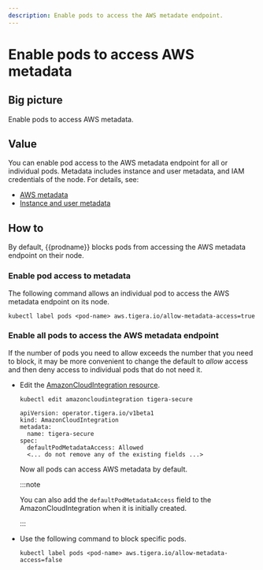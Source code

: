 ```yaml
---
description: Enable pods to access the AWS metadate endpoint.
---
```


# Enable pods to access AWS metadata

## Big picture

Enable pods to access AWS metadata.

## Value

You can enable pod access to the AWS metadata endpoint for all or individual pods. Metadata includes instance and user metadata, and IAM credentials of the node. For details, see:

- [AWS metadata](https://docs.aws.amazon.com/AWSEC2/latest/UserGuide/ec2-instance-metadata.html)
- [Instance and user metadata](https://docs.aws.amazon.com/AWSEC2/latest/UserGuide/ec2-instance-metadata.html#instancedata-data-categories)

## How to

By default, {{prodname}} blocks pods from accessing the AWS metadata endpoint on their node.

### Enable pod access to metadata

The following command allows an individual pod to access the AWS metadata endpoint on its node.

```
kubectl label pods <pod-name> aws.tigera.io/allow-metadata-access=true
```

### Enable all pods to access the AWS metadata endpoint

If the number of pods you need to allow exceeds the number that you need to block, it may be more convenient to change the default to _allow_ access and then deny access to individual pods that do not need it.

- Edit the [AmazonCloudIntegration resource](/reference/installation/api#operator.tigera.io/v1.AmazonCloudIntegration).

  ```
  kubectl edit amazoncloudintegration tigera-secure
  ```

  ```
  apiVersion: operator.tigera.io/v1beta1
  kind: AmazonCloudIntegration
  metadata:
    name: tigera-secure
  spec:
    defaultPodMetadataAccess: Allowed
    <... do not remove any of the existing fields ...>
  ```

  Now all pods can access AWS metadata by default.

  :::note

  You can also add the `defaultPodMetadataAccess` field to the AmazonCloudIntegration
  when it is initially created.

  :::

- Use the following command to block specific pods.

  ```
  kubectl label pods <pod-name> aws.tigera.io/allow-metadata-access=false
  ```
